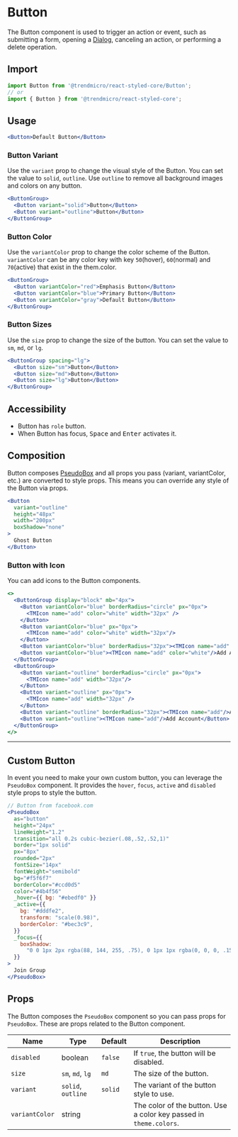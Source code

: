 # Button

The Button component is used to trigger an action or event, such as submitting a form, opening a [Dialog](./modal), canceling an action, or performing a delete operation.

## Import

```js
import Button from '@trendmicro/react-styled-core/Button';
// or
import { Button } from '@trendmicro/react-styled-core';
```

## Usage

```jsx
<Button>Default Button</Button>
```

### Button Variant

Use the `variant` prop to change the visual style of the Button. You can set the value to `solid`, `outline`. Use `outline` to remove all background images and colors on any button.

```jsx
<ButtonGroup>
  <Button variant="solid">Button</Button>
  <Button variant="outline">Button</Button>
</ButtonGroup>
```

### Button Color

Use the `variantColor` prop to change the color scheme of the Button. `variantColor` can be any color key with key `50`(hover), `60`(normal) and `70`(active) that exist in the them.color.

```jsx
<ButtonGroup>
  <Button variantColor="red">Emphasis Button</Button>
  <Button variantColor="blue">Primary Button</Button>
  <Button variantColor="gray">Default Button</Button>
</ButtonGroup>
```

### Button Sizes

Use the `size` prop to change the size of the button. You can set the value to `sm`, `md`, or `lg`.

```jsx
<ButtonGroup spacing="lg">
  <Button size="sm">Button</Button>
  <Button size="md">Button</Button>
  <Button size="lg">Button</Button>
</ButtonGroup>
```

## Accessibility

- Button has `role` button.
- When Button has focus, <kbd>Space</kbd> and <kbd>Enter</kbd> activates it.

## Composition

Button composes [PseudoBox](./pseudobox) and all props you pass (variant, variantColor, etc.) are converted to style props. This means you can override any style of the Button via props.

```jsx
<Button
  variant="outline"
  height="48px"
  width="200px"
  boxShadow="none"
>
  Ghost Button
</Button>
```
### Button with Icon

You can add icons to the Button components.

```jsx
<>
  <ButtonGroup display="block" mb="4px">
    <Button variantColor="blue" borderRadius="circle" px="0px">
      <TMIcon name="add" color="white" width="32px" />
    </Button>
    <Button variantColor="blue" px="0px">
      <TMIcon name="add" color="white" width="32px"/>
    </Button>
    <Button variantColor="blue" borderRadius="32px"><TMIcon name="add" color="white"/>Add Account</Button>
    <Button variantColor="blue"><TMIcon name="add" color="white"/>Add Account</Button>
  </ButtonGroup>
  <ButtonGroup>
    <Button variant="outline" borderRadius="circle" px="0px">
      <TMIcon name="add" width="32px"/>
    </Button>
    <Button variant="outline" px="0px">
      <TMIcon name="add" width="32px" />
    </Button>
    <Button variant="outline" borderRadius="32px"><TMIcon name="add"/>Add Account</Button>
    <Button variant="outline"><TMIcon name="add"/>Add Account</Button>
  </ButtonGroup>
</>
```
---

## Custom Button

In event you need to make your own custom button, you can leverage the
`PseudoBox` component. It provides the `hover`, `focus`, `active` and `disabled` style props to style the button.

```jsx
// Button from facebook.com
<PseudoBox
  as="button"
  height="24px"
  lineHeight="1.2"
  transition="all 0.2s cubic-bezier(.08,.52,.52,1)"
  border="1px solid"
  px="8px"
  rounded="2px"
  fontSize="14px"
  fontWeight="semibold"
  bg="#f5f6f7"
  borderColor="#ccd0d5"
  color="#4b4f56"
  _hover={{ bg: "#ebedf0" }}
  _active={{
    bg: "#dddfe2",
    transform: "scale(0.98)",
    borderColor: "#bec3c9",
  }}
  _focus={{
    boxShadow:
      "0 0 1px 2px rgba(88, 144, 255, .75), 0 1px 1px rgba(0, 0, 0, .15)",
  }}
>
  Join Group
</PseudoBox>
```

## Props

The Button composes the `PseudoBox` component so you can pass props for `PseudoBox`. These are props related to the Button component.

| Name               | Type                 | Default       | Description                                                            |
| ------------------ | -------------------- | ------------- | ---------------------------------------------------------------------- |
| `disabled`         | boolean              | `false`       | If `true`, the button will be disabled.                                |
| `size`             | `sm`, `md`, `lg`     | `md`          | The size of the button.                                                |
| `variant`          | `solid`, `outline`   | `solid`       | The variant of the button style to use.                                |
| `variantColor`     | string               |               | The color of the button. Use a color key passed in `theme.colors`.     |
